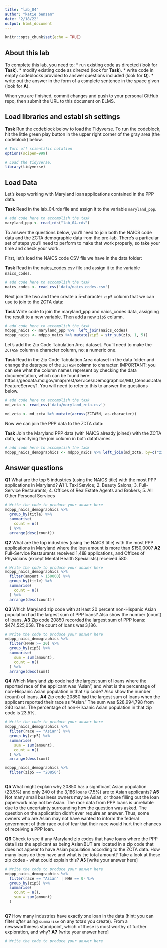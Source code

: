 ```yaml
---
title: "lab_04"
author: "katie benzan"
date: "2/18/22"
output: html_document
---
```


```r
knitr::opts_chunk$set(echo = TRUE)
```

## About this lab

To complete this lab, you need to:
* run existing code as directed (look for **Task**).
* modify existing code as directed (look for **Task**).
* write code in empty codeblocks provided to answer questions included (look for **Q**).
* write out the answer in the form of a complete sentence in the space given (look for **A**).

When you are finished, commit changes and push to your personal GitHub repo, then submit the URL to this document on ELMS.

## Load libraries and establish settings

**Task** Run the codeblock below to load the Tidyverse. To run the codeblock, hit the little green play button in the upper right corner of the gray area (the codeblock) below.

```r
# Turn off scientific notation
options(scipen=999)

# Load the tidyverse.
library(tidyverse)
```

## Load Data

Let's keep working with Maryland loan applications contained in the PPP data.

**Task** Read in the lab_04.rds file and assign it to the variable `maryland_ppp`.

```r
# add code here to accomplish the task
maryland_ppp <- read_rds("lab_04.rds")
```

To answer the questions below, you'll need to join both the NAICS code data and the ZCTA demographic data from the pre-lab. There's a particular set of steps you'll need to perform to make that work properly, so take your time and check your work.

First, let's load the NAICS code CSV file we have in the data folder:

**Task** Read in the naics_codes.csv file and assign it to the variable `naics_codes`.

```r
# add code here to accomplish the task
naics_codes <- read_csv('data/naics_codes.csv')
```

Next join the two and then create a 5-character `zip5` column that we can use to join to the ZCTA data:

**Task** Write code to join the maryland_ppp and naics_codes data, assigning the result to a new variable. Then add a new `zip5` column.

```r
# add code here to accomplish the task
mdppp_naics <- maryland_ppp %>%  left_join(naics_codes)
mdppp_naics <- mdppp_naics %>% mutate(zip5 = str_sub(zip, 1, 5))

```

Let's add the Zip Code Tabulation Area dataset. You'll need to make the `ZCTA5N` column a character column, not a numeric one.

**Task** Read in the Zip Code Tabulation Area dataset in the data folder and change the datatype of the `ZCTA5N` column to character. IMPORTANT: you can see what the column names represent by checking the data documentation, which can be found here: https://geodata.md.gov/imap/rest/services/Demographics/MD_CensusData/FeatureServer/1. You will need to refer to this to answer the questions below.

```r
# add code here to accomplish the task
md_zcta <- read_csv('data/maryland_zcta.csv')

md_zcta <- md_zcta %>% mutate(across(ZCTA5N, as.character))

```

Now we can join the PPP data to the ZCTA data:

**Task** Join the Maryland PPP data (with NAICS already joined) with the ZCTA data, specifying the join column in both dataframes.

```r
# add code here to accomplish the task
mdppp_naics_demographics <- mdppp_naics %>% left_join(md_zcta, by=c("zip5"="ZCTA5N"))

```

## Answer questions

**Q1** What are the top 5 industries (using the NAICS title) with the most PPP applications in Maryland?
**A1** 1. Taxi Service; 2. Beauty Salons; 3. Full-Service Restaurants; 4. Offices of Real Estate Agents and Brokers; 5. All Other Personal Services

```r
# Write the code to produce your answer here
mdppp_naics_demographics %>% 
  group_by(title) %>% 
  summarise(
    count = n()
  ) %>% 
  arrange(desc(count))
```

**Q2** What are the top industries (using the NAICS title) with the most PPP applications in Maryland where the loan amount is more than $150,000?
**A2** Full-Service Restaurants received 1,488 applications, and Offices of Physicians (except Mental Health Specialists) received 580.

```r
# Write the code to produce your answer here
mdppp_naics_demographics %>% 
  filter(amount > 150000) %>% 
  group_by(title) %>%
  summarise(
    count = n()
  ) %>% 
  arrange(desc(count))
```

**Q3** Which Maryland zip code with at least 20 percent non-Hispanic Asian population had the largest sum of PPP loans? Also show the number (count) of loans.
**A3** Zip code 20850 recorded the largest sum of PPP loans: $474,525,058. The count of loans was 3,186.

```r
# Write the code to produce your answer here
mdppp_naics_demographics %>% 
  filter(PNHA >= 20) %>% 
  group_by(zip5) %>% 
  summarise(
    sum = sum(amount),
    count = n()
  ) %>% 
  arrange(desc(sum))
```

**Q4** Which Maryland zip code had the largest sum of loans where the reported race of the applicant was "Asian", and what is the percentage of non-Hispanic Asian population in that zip code? Also show the number (count) of loans.
**A4** Zip code 20850 had the largest sum of loans when the applicant reported their race as "Asian." The sum was $28,994,798 from 240 loans. The percentage of non-Hispanic Asian population in that zip code is 23.5%.

```r
# Write the code to produce your answer here
mdppp_naics_demographics %>% 
  filter(race == "Asian") %>%
  group_by(zip5) %>% 
  summarise(
    sum = sum(amount),
    count = n()
  ) %>% 
  arrange(desc(sum))

mdppp_naics_demographics %>% 
  filter(zip5 == "20850")
  
```

**Q5** What might explain why 20850 has a significant Asian population (23.5%) and only 240 of the 3,186 loans (7.5%) are to Asian applicants?
**A5** Not many small business owners may be Asian, or those filling out the loan paperwork may not be Asian. The race data from PPP loans is unreliable due to the uncertainty surrounding how the question was asked. The question on the application didn't even require an answer. Thus, some owners who are Asian may not have wanted to inform the federal government of their race out of fear that their race would hurt their chances of receiving a PPP loan.


**Q6** Check to see if any Maryland zip codes that have loans where the PPP data lists the applicant as being Asian BUT are located in a zip code that does not appear to have Asian population according to the ZCTA data. How many loans do they have and what is the total amount? Take a look at these zip codes - what could explain this?
**A6** [write your answer here]

```r
# Write the code to produce your answer here
mdppp_naics_demographics %>% 
  filter(race == "Asian" | NHA == 0) %>%
  group_by(zip5) %>% 
  summarise(
    count = n(),
    sum = sum(amount)
  )
  
```

**Q7** How many industries have exactly one loan in the data (hint: you can filter _after_ using `summarise` on any totals you create). From a newsworthiness standpoint, which of these is most worthy of further exploration, and why?
**A7** [write your answer here]

```r
# Write the code to produce your answer here

```

